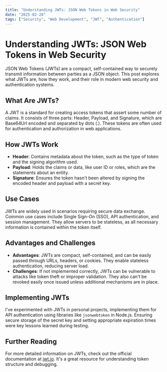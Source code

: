 ```yaml
---
title: "Understanding JWTs: JSON Web Tokens in Web Security"
date: "2025-02-28"
tags: ["Security", "Web Development", "JWT", "Authentication"]
---
```


<div class="content-container">
  <h1 class="content-heading-1">Understanding JWTs: JSON Web Tokens in Web Security</h1>
  <p class="content-paragraph">
    JSON Web Tokens (JWTs) are a compact, self-contained way to securely transmit information between parties as a JSON object. This post explores what JWTs are, how they work, and their role in modern web security and authentication systems.
  </p>
  
  <h2 class="content-heading-2">What Are JWTs?</h2>
  <p class="content-paragraph">
    A JWT is a standard for creating access tokens that assert some number of claims. It consists of three parts: Header, Payload, and Signature, which are Base64Url encoded and separated by dots (.). These tokens are often used for authentication and authorization in web applications.
  </p>
  
  <h2 class="content-heading-2">How JWTs Work</h2>
  <ul class="content-list">
    <li class="content-list-item"><strong>Header</strong>: Contains metadata about the token, such as the type of token and the signing algorithm used.</li>
    <li class="content-list-item"><strong>Payload</strong>: Holds the claims or data, like user ID or roles, which are the statements about an entity.</li>
    <li class="content-list-item"><strong>Signature</strong>: Ensures the token hasn't been altered by signing the encoded header and payload with a secret key.</li>
  </ul>
  
  <h2 class="content-heading-2">Use Cases</h2>
  <p class="content-paragraph">
    JWTs are widely used in scenarios requiring secure data exchange. Common use cases include Single Sign-On (SSO), API authentication, and session management. They allow servers to be stateless, as all necessary information is contained within the token itself.
  </p>
  
  <h2 class="content-heading-2">Advantages and Challenges</h2>
  <ul class="content-list">
    <li class="content-list-item"><strong>Advantages</strong>: JWTs are compact, self-contained, and can be easily passed through URLs, headers, or cookies. They enable stateless authentication, reducing server load.</li>
    <li class="content-list-item"><strong>Challenges</strong>: If not implemented correctly, JWTs can be vulnerable to attacks like token theft or improper validation. They also can't be revoked easily once issued unless additional mechanisms are in place.</li>
  </ul>
  
  <h2 class="content-heading-2">Implementing JWTs</h2>
  <p class="content-paragraph">
    I've experimented with JWTs in personal projects, implementing them for API authentication using libraries like <code class="content-code">jsonwebtoken</code> in Node.js. Ensuring secure storage of the secret key and setting appropriate expiration times were key lessons learned during testing.
  </p>
  
  <h2 class="content-heading-2">Further Reading</h2>
  <p class="content-paragraph">
    For more detailed information on JWTs, check out the official documentation at <a href="https://jwt.io/" class="content-link">jwt.io</a>. It's a great resource for understanding token structure and debugging.
  </p>
</div>
